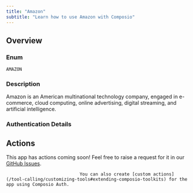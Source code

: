```yaml
---
title: "Amazon"
subtitle: "Learn how to use Amazon with Composio"
---
```



## Overview

### Enum
`AMAZON`

### Description
Amazon is an American multinational technology company, engaged in
    e-commerce, cloud computing, online advertising, digital streaming,
    and artificial intelligence.

### Authentication Details

<Accordion title="OAUTH2">
<ParamField path="client_id" type="string" required={true}>
</ParamField>

<ParamField path="client_secret" type="string" required={true}>
</ParamField>

<ParamField path="oauth_redirect_uri" type="string" default="https://backend.composio.dev/api/v1/auth-apps/add">
</ParamField>

<ParamField path="scopes" type="string" default="appstore::apps:readwrite">
</ParamField>

<ParamField path="base_url" type="string" default="https://api.amazon.com">
</ParamField>

</Accordion>


## Actions

This app has actions coming soon! Feel free to raise a request for it in our [GitHub Issues](https://github.com/ComposioHQ/composio/issues).
                                
                                You can also create [custom actions](/tool-calling/customizing-tools#extending-composio-toolkits) for the app using Composio Auth.